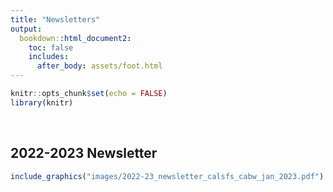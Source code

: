 ```yaml
---
title: "Newsletters"
output: 
  bookdown::html_document2:
    toc: false
    includes:
      after_body: assets/foot.html
---
```


```r
knitr::opts_chunk$set(echo = FALSE)
library(knitr)
```

<style>
  .title{
    display: none;
  }
</style>

<br>


<div class = "row">
  
## **2022-2023 Newsletter**

```r

include_graphics("images/2022-23_newsletter_calsfs_cabw_jan_2023.pdf")

```

</div>

<br>


